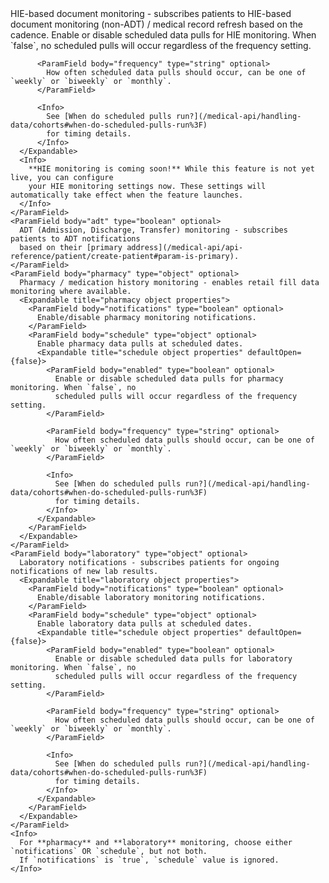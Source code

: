 <ParamField body="monitoring" type="object" optional>
  <Expandable title="monitoring object properties" defaultOpen={true}>
    <ParamField body="hie" type="object" optional>
      HIE-based document monitoring - subscribes patients to HIE-based 
      document monitoring (non-ADT) / medical record refresh based on the cadence.
      <Expandable title="hie object properties" defaultOpen={false}>
          <ParamField body="enabled" type="boolean" optional>
            Enable or disable scheduled data pulls for HIE monitoring. 
            When `false`, no scheduled pulls will occur regardless of the frequency setting.
          </ParamField>
          
          <ParamField body="frequency" type="string" optional>
            How often scheduled data pulls should occur, can be one of `weekly` or `biweekly` or `monthly`.
          </ParamField>
          
          <Info>
            See [When do scheduled pulls run?](/medical-api/handling-data/cohorts#when-do-scheduled-pulls-run%3F) 
            for timing details.
          </Info>
      </Expandable>
      <Info>
        **HIE monitoring is coming soon!** While this feature is not yet live, you can configure 
        your HIE monitoring settings now. These settings will automatically take effect when the feature launches.
      </Info>
    </ParamField>
    <ParamField body="adt" type="boolean" optional>
      ADT (Admission, Discharge, Transfer) monitoring - subscribes patients to ADT notifications 
      based on their [primary address](/medical-api/api-reference/patient/create-patient#param-is-primary).
    </ParamField>
    <ParamField body="pharmacy" type="object" optional>
      Pharmacy / medication history monitoring - enables retail fill data monitoring where available.  
      <Expandable title="pharmacy object properties">
        <ParamField body="notifications" type="boolean" optional>
          Enable/disable pharmacy monitoring notifications.
        </ParamField>
        <ParamField body="schedule" type="object" optional>
          Enable pharmacy data pulls at scheduled dates.
          <Expandable title="schedule object properties" defaultOpen={false}>
            <ParamField body="enabled" type="boolean" optional>
              Enable or disable scheduled data pulls for pharmacy monitoring. When `false`, no 
              scheduled pulls will occur regardless of the frequency setting.
            </ParamField>
            
            <ParamField body="frequency" type="string" optional>
              How often scheduled data pulls should occur, can be one of `weekly` or `biweekly` or `monthly`.
            </ParamField>
            
            <Info>
              See [When do scheduled pulls run?](/medical-api/handling-data/cohorts#when-do-scheduled-pulls-run%3F) 
              for timing details.
            </Info>
          </Expandable>
        </ParamField>
      </Expandable>
    </ParamField>
    <ParamField body="laboratory" type="object" optional>
      Laboratory notifications - subscribes patients for ongoing notifications of new lab results.  
      <Expandable title="laboratory object properties">
        <ParamField body="notifications" type="boolean" optional>
          Enable/disable laboratory monitoring notifications.
        </ParamField>
        <ParamField body="schedule" type="object" optional>
          Enable laboratory data pulls at scheduled dates.
          <Expandable title="schedule object properties" defaultOpen={false}>
            <ParamField body="enabled" type="boolean" optional>
              Enable or disable scheduled data pulls for laboratory monitoring. When `false`, no 
              scheduled pulls will occur regardless of the frequency setting.
            </ParamField>
            
            <ParamField body="frequency" type="string" optional>
              How often scheduled data pulls should occur, can be one of `weekly` or `biweekly` or `monthly`.
            </ParamField>
            
            <Info>
              See [When do scheduled pulls run?](/medical-api/handling-data/cohorts#when-do-scheduled-pulls-run%3F) 
              for timing details.
            </Info>
          </Expandable>
        </ParamField>
      </Expandable>
    </ParamField>
    <Info>
      For **pharmacy** and **laboratory** monitoring, choose either `notifications` OR `schedule`, but not both. 
      If `notifications` is `true`, `schedule` value is ignored.
    </Info>
  </Expandable>
</ParamField>
